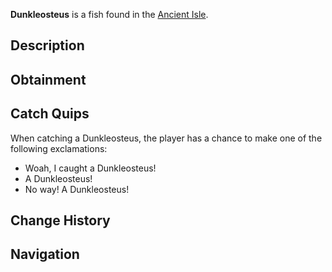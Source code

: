 {{FishInfobox
|image          = Dunkleosteus.png
|rarity         = Legendary
|sea            = First Sea
|location       = [[Ancient Isle]]
|sublocation    = 
|sources        = Fishing Rod
|radar_location = 
|prog_speed     = -35
|xp             = 2000
|weather        = 
|time           = Day
|season         = 
|bait           = Minnow
|base_weight    = 3000
|base_value     = 3500
|weight_range   = 1800
|base_chance    = 0.09
|base_resil     = 30
}}
'''Dunkleosteus''' is a {{Rarity|Legendary}} fish found in the [[Ancient Isle]].

== Description ==
{{Description|The Dunkleosteus is a large predatory fish, bearing an armored skull and jaw. Its reinforced exoskull gives it the ability to easily crush any prey to bits. They went extinct around 360 million years ago, during the Late Devonian period.|Bestiary Entry}}

== Obtainment ==
{{Description|Can be found in the waters of the Ancient Isle.|Bestiary Hint}}
{{Fish Availability|
Ancient Isle/Surrounding Ocean
|top_rods      = 
Leviathan's Fang Rod\36933.8\161226.59;
Great Rod of Oscar\33270.74\97447.91;
Trident Rod\31003.29\154178.82;
Astralhook Rod\30715.66\98300.71;
Ethereal Prism Rod\30657.61\98535.85;
Destiny Rod\24805.47\83243.63;
Heaven's Rod\22019.94\89358.1;
Free Spirit Rod\29711.07\147752.67;
No-Life Rod\28542.67\106082.26;
Seraphic Rod\29269.84\99528.23;
Fortune Rod\18269.69\72554.54;
Rod Of The Forgotten Fang\27127.02\96501.62;
Challenger's Rod\26014.52\97904.08;
Rod Of The Depths\24075.11\86912.49;
Rod Of The Exalted One\24071.43\83942.74;
Zeus Rod\23062.6\87644.85;
Verdant Shear Rod\22946.14\93798.2;
Blazebringer Rod\22488.55\91595.38;
Depthseeker Rod\20756.71\80895.59;
Avalanche Rod\18594.51\72378.96;
Volcanic Rod\17989.92\69359.43;
Steady Rod\5832.07\25284.77
|recommended   = Trident Rod
}}

== Catch Quips ==
When catching a Dunkleosteus, the player has a chance to make one of the following exclamations:
* Woah, I caught a Dunkleosteus!
* A Dunkleosteus!
* No way! A Dunkleosteus!

== Change History ==
{{Change History|{{subst:Current Version}}}}

== Navigation ==
{{Fish Navbox|Ancient Isle}}